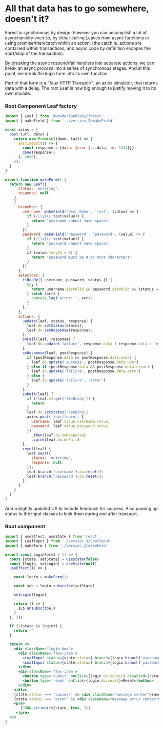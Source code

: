 
# All that data has to go somewhere, doesn't it?

Forest is synchronous by design; however you can accomplish a lot of asynchonicity even so, by either calling
Leaves from async functions or using promise/then/catch within an action. (the catch is, actions are contained
within transactions, and async code by definition escapes the start/stop of the transaction).

By breaking the async respond/fail handlers into separate actions, we can break an async *process* into a series
of synchronous stages. And at this point, we break the login form into its own function.

Part of that form is a "faux HTTP Transport", an axios simulator, that returns data with a delay.
The root Leaf is now big enough to justify moving it to its own module.

### Root Component Leaf factory

```javascript
import { Leaf } from '@wonderlandlabs/forest'
import { makeField } from '../version_2/makeField'

const axios = {
  post (url, data) {
    return new Promise((done, fail) => {
      setTimeout(() => {
        const response = {data: {user:{...data, id: 1234}}};
        done(response);
      }, 2000);
    });
  }
}

export function makeForm() {
  return new Leaf({
      status: 'entering',
      response: null
    },
    {
      branches: {
        username: makeField('User Name', 'text', (value) => {
          if (/[\s]+/.test(value)) {
            return 'username cannot have spaces'
          }
        }),
        password: makeField('Password', 'password', (value) => {
          if (/[\s]+/.test(value)) {
            return 'password cannot have spaces'
          }
          if (value.length < 8) {
            return 'password must be 8 or more characters'
          }
        })
      },
      selectors: {
        isReady({ username, password, status }) {
          try {
            return username.$isValid && password.$isValid && (status === 'entering');
          } catch (err) {
            console.log('error: ', err);
          }
        },
      },
      actions: {
        update(leaf, status, response) {
          leaf.do.setStatus(status);
          leaf.do.setResponse(response);
        },
        onFail(leaf, response) {
          leaf.do.update('failure', response.data ? response.data : 'error')
        },
        onResponse(leaf, postResponse) {
          if (postResponse.data && postResponse.data.user) {
            leaf.do.update('success', postResponse.data.user)
          } else if (postResponse.data && postResponse.data.error) {
            leaf.do.update('failure', postResponse.data.error)
          } else {
            leaf.do.update('failure', 'error')
          }
        },
        submit(leaf) {
          if (!leaf.$$.get('$isReady')) {
            return
          }
          leaf.do.setStatus('sending')
          axios.post('/api/login', {
            username: leaf.value.username.value,
            password: leaf.value.password.value
          })
            .then(leaf.do.onResponse)
            .catch(leaf.do.onFail)
        },
        reset(leaf) {
          leaf.next({
            status: 'entering',
            response: null
          });
          leaf.branch('username').do.reset();
          leaf.branch('password').do.reset();
        }
      }
    }
  )
}

```

And a slightly updated UX to include feedback for success. Also passing up status to the input classes to lock them
during and after transport.

### Root component

```jsx
import { useEffect, useState } from 'react'
import { LeafInput } from './version_3/LeafInput'
import { makeForm } from './version_3/makeForm'

export const LoginForm3 = () => {
  const [state, setState] = useState(false)
  const [login, setLogin] = useState(null)
  useEffect(() => {

    const login = makeForm();

    const sub = login.subscribe(setState)

    setLogin(login)

    return () => {
      sub.unsubscribe()
    }
  }, [])

  if (!(state && login)) {
    return ''
  }

  return <>
    <div className='login-box'>
      <div className='flex-item'>
        <LeafInput status={state.status} branch={login.branch('username')} />
        <LeafInput status={state.status} branch={login.branch('password')} />
      </div>
      <div className='flex-item'>
        <button type='submit' onClick={login.do.submit} disabled={!state.$isReady}>Log In</button>
        <button type='reset' onClick={login.do.reset}>Reset</button>
      </div>
    </div>
    {state.status === 'success' && <div className="message center">Saved data with id = {state.response.id}</div>}
    {state.status === 'error' && <div className="message error center">Failed to save user; reset and try again</div>}
    <pre>
       {JSON.stringify(state, true, 3)}
     </pre>
  </>
}

```

<LoginForm3 />
